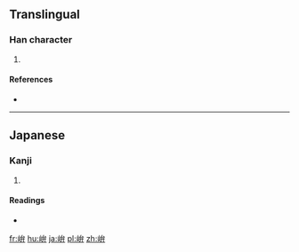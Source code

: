 ==Translingual==

===Han character===
{{Han char|rn=46|rad=山|as=05|sn=8|four=|canj=UIT|ids=⿰山弁}}

# {{defn|Han|sort=山05}}

====References====
* {{Han ref|kx=0310.071|hdz=10769.081|uh=5CC5|ud=23749}}

----

==Japanese==

===Kanji===
{{ja-kanji|grade=|rs=山05}}

# {{defn|lang=ja|sort=山05}}

====Readings====
* {{ja-readings|on=|kun=[[くら]] (kura)}}

[[fr:峅]]
[[hu:峅]]
[[ja:峅]]
[[pl:峅]]
[[zh:峅]]